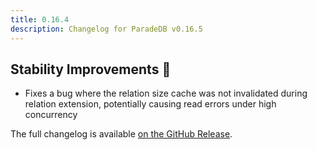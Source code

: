 ```yaml
---
title: 0.16.4
description: Changelog for ParadeDB v0.16.5
---
```


## Stability Improvements 💪

- Fixes a bug where the relation size cache was not invalidated during relation extension, potentially causing read errors under high concurrency

The full changelog is available [on the GitHub Release](https://github.com/paradedb/paradedb/releases/tag/v0.16.5).
